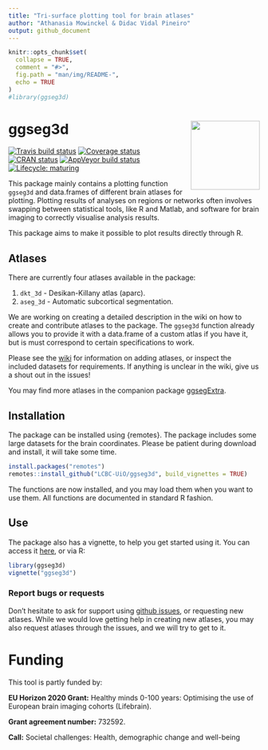 ```yaml
---
title: "Tri-surface plotting tool for brain atlases"
author: "Athanasia Mowinckel & Didac Vidal Pineiro"
output: github_document
---
```


```r
knitr::opts_chunk$set(
  collapse = TRUE,
  comment = "#>",
  fig.path = "man/img/README-",
  echo = TRUE
)
#library(ggseg3d)
```


# ggseg3d <img src='man/figures/logo.png' align="right" height="138.5" /> 
<!-- badges: start -->
[![Travis build status](https://travis-ci.com/LCBC-UiO/ggseg3d.svg?branch=master)](https://travis-ci.com/LCBC-UiO/ggseg3d)
  [![Coverage status](https://codecov.io/gh/LCBC-UiO/ggseg3d/branch/master/graph/badge.svg)](https://codecov.io/github/LCBC-UiO/ggseg3d?branch=master)
[![CRAN status](https://www.r-pkg.org/badges/version/ggseg3d)](https://CRAN.R-project.org/package=ggseg3d)
[![AppVeyor build status](https://ci.appveyor.com/api/projects/status/github/LCBC-UiO/ggseg3d?branch=master&svg=true)](https://ci.appveyor.com/project/LCBC-UiO/ggseg3d)
[![Lifecycle: maturing](https://img.shields.io/badge/lifecycle-maturing-blue.svg)](https://www.tidyverse.org/lifecycle/#maturing)
<!-- badges: end -->

This package mainly contains a plotting function `ggseg3d` and data.frames of different brain atlases for plotting.
Plotting results of analyses on regions or networks often involves swapping between statistical tools, like R and Matlab, 
and software for brain imaging to correctly visualise analysis results.

This package aims to make it possible to plot results directly through R. 

## Atlases
There are currently four atlases available in the package:  

1. `dkt_3d` - Desikan-Killany atlas (aparc).   
2. `aseg_3d` - Automatic subcortical segmentation.  

We are working on creating a detailed description in the wiki on how to create and contribute atlases to the package.
The `ggseg3d` function already allows you to provide it with a data.frame of a custom atlas if you have it, but is must
correspond to certain specifications to work.

Please see the [wiki](https://github.com/LCBC-UiO/ggseg/wiki/Creating-and-contributing-atlases) for information on adding atlases, or inspect the included datasets for requirements. 
If anything is unclear in the wiki, give us a shout out in the issues!

You may find more atlases in the companion package [ggsegExtra](https://github.com/LCBC-UiO/ggsegExtra).

## Installation
The package can be installed using {remotes}. The package includes some large datasets for the brain coordinates. Please be patient during download and install, it will take some time.

```r
install.packages("remotes")
remotes::install_github("LCBC-UiO/ggseg3d", build_vignettes = TRUE)
```

The functions are now installed, and you may load them when you want to use them.
All functions are documented in standard R fashion.

## Use
The package also has a vignette, to help you get started using it. 
You can access it [here](https://lcbc-uio.github.io/ggseg3d/ggseg3d.html), or via R:

```r
library(ggseg3d)
vignette("ggseg3d")
```


### Report bugs or requests  
Don't hesitate to ask for support using [github issues](https://github.com/LCBC-UiO/ggseg3d/issues), or requesting new atlases. 
While we would love getting help in creating new atlases, you may also request atlases through the issues, and we will try to get to it. 

# Funding
This tool is partly funded by:  

**EU Horizon 2020 Grant:** Healthy minds 0-100 years: Optimising the use of European brain imaging cohorts (Lifebrain).

**Grant agreement number:** 732592.

**Call:** Societal challenges: Health, demographic change and well-being

